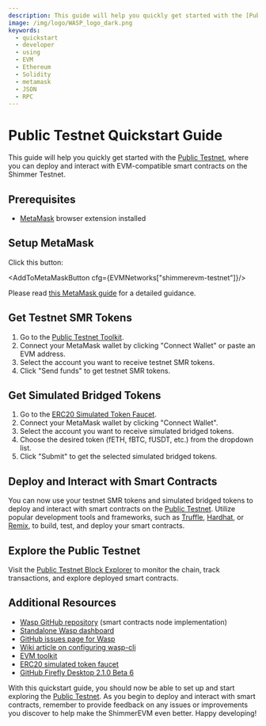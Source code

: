 ```yaml
---
description: This guide will help you quickly get started with the [Public Testnet](/build/networks-endpoints/#public-testnet)
image: /img/logo/WASP_logo_dark.png
keywords:
  - quickstart
  - developer
  - using
  - EVM
  - Ethereum
  - Solidity
  - metamask
  - JSON
  - RPC
---
```




# Public Testnet Quickstart Guide

This guide will help you quickly get started with the [Public Testnet](/build/networks-endpoints/#public-testnet), where you can deploy and interact with EVM-compatible smart contracts on the Shimmer Testnet.

## Prerequisites

- [MetaMask](https://metamask.io/) browser extension installed

## Setup MetaMask

Click this button:

<AddToMetaMaskButton cfg={EVMNetworks["shimmerevm-testnet"]}/>

Please read [this MetaMask guide](./compatible-tools.md#metamask) for a detailed guidance.

## Get Testnet SMR Tokens

1.  Go to the [Public Testnet Toolkit](https://evm-toolkit.evm.testnet.shimmer.network/).
2.  Connect your MetaMask wallet by clicking "Connect Wallet" or paste an EVM address.
3.  Select the account you want to receive testnet SMR tokens.
4.  Click "Send funds" to get testnet SMR tokens.

## Get Simulated Bridged Tokens

1. Go to the [ERC20 Simulated Token Faucet](https://evm-faucet.testnet.shimmer.network/).
2. Connect your MetaMask wallet by clicking "Connect Wallet".
3. Select the account you want to receive simulated bridged tokens.
4. Choose the desired token (fETH, fBTC, fUSDT, etc.) from the dropdown list.
5. Click "Submit" to get the selected simulated bridged tokens.

## Deploy and Interact with Smart Contracts

You can now use your testnet SMR tokens and simulated bridged tokens to deploy and interact with smart contracts on the [Public Testnet](/build/networks-endpoints/#public-testnet). Utilize popular development tools and frameworks, such as [Truffle](https://www.trufflesuite.com/), [Hardhat](https://hardhat.org/), or [Remix](https://remix.ethereum.org/), to build, test, and deploy your smart contracts.

## Explore the Public Testnet

Visit the [Public Testnet Block Explorer](https://explorer.evm.testnet.shimmer.network/) to monitor the chain, track transactions, and explore deployed smart contracts.

## Additional Resources

- [Wasp GitHub repository](https://github.com/iotaledger/wasp) (smart contracts node implementation)
- [Standalone Wasp dashboard](https://dashboard.evm.testnet.shimmer.network/)
- [GitHub issues page for Wasp](https://github.com/iotaledger/wasp/issues)
- [Wiki article on configuring wasp-cli](/wasp-cli/how-tos/wasp-cli/)
- [EVM toolkit](https://toolkit.evm.testnet.shimmer.network/)
- [ERC20 simulated token faucet](https://erc20-faucet.evm.testnet.shimmer.network/)
- [GitHub Firefly Desktop 2.1.0 Beta 6](https://github.com/iotaledger/firefly/releases)

With this quickstart guide, you should now be able to set up and start exploring the [Public Testnet](/build/networks-endpoints/#public-testnet). As you begin to deploy and interact with smart contracts, remember to provide feedback on any issues or improvements you discover to help make the ShimmerEVM even better. Happy developing!
